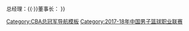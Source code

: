 {{Navbox with collapsible groups
| name = 2017-18赛季CBA总冠军
| titlestyle = background:#FCC51B;color:black
| title = [[辽宁沈阳三生飞豹篮球俱乐部|{{color|black|辽宁飞豹（辽宁本钢）}}]] [[2018年CBA总决赛|{{color|black|2017-18赛季CBA总冠军}}]]
| state = {{{state|autocollapse}}}
| selected = {{{1|}}}
| listclass = hlist
| groupstyle = background:#FCC51B;color:black
| group1 = 总决赛报名球员
| abbr1 = 1
| list1 = 
* 3 [[赵继伟]]
* 6 [[贺天举]]
* 9 [[钟诚]]
* 10 [[丛明晨]]
* 11 [[刘志轩]]
* 12 [[杨鸣]]
* 13 [[郭艾伦]]
* 14 [[萊斯特·哈德森]]
* 22 [[李晓旭]]
* 23 [[卫猛]]
* 30 [[布兰登·巴斯]]
* 55 [[韩德君]]
| group2 = 其他球员
| abbr2 = 2
| list2 = 
* 15 [[郭旭]]
* 16 [[刘大为 (篮球运动员)|刘大为]]
* 17 [[赵率舟]]
* 18 [[孙锴祺]]
* 19 [[张宗睿]]
| belowstyle = background:#FCC51B;color:black
| below = 主教练：[[郭士强|{{color|black|郭士强}}]]{{·}}总经理：[[李洪庆|{{color|black|李洪庆}}]]{{·}}董事长：[[刘井野|{{color|black|刘井野}}]]
}}<noinclude>
[[Category:CBA总冠军导航模板]]
[[Category:2017-18年中国男子篮球职业联赛]]
</noinclude>